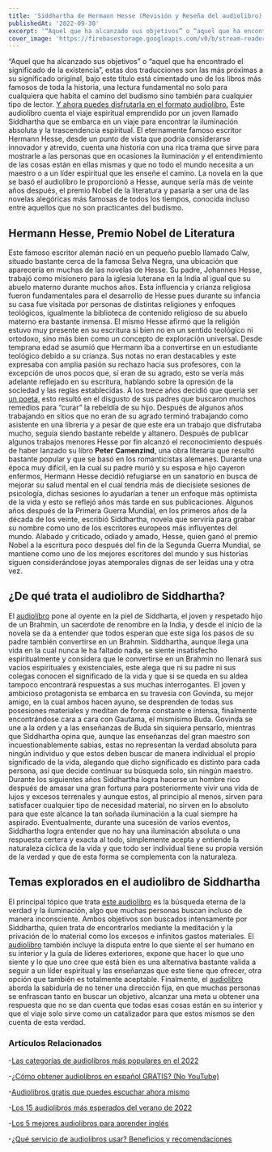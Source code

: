 ```yaml
---
title: 'Siddhartha de Hermann Hesse (Revisión y Reseña del audiolibro)'
publishedAt: '2022-09-30'
excerpt: '“Aquel que ha alcanzado sus objetivos” o “aquel que ha encontrado el significado de la existencia”, estas dos traducciones son las más próximas a su significado original, bajo este título está cimentado uno de los libros más famosos de toda la historia, una lectura fundamental...'
cover_image: 'https://firebasestorage.googleapis.com/v0/b/stream-readers-prod.appspot.com/o/covers%2Fsiddhartha-cuadrada.jpg?alt=media&token=8db46dd0-fae7-4855-bdc2-5cd5972972c4'
---
```


“Aquel que ha alcanzado sus objetivos” o “aquel que ha encontrado el significado de la existencia”, estas dos traducciones son las más próximas a su significado original, bajo este título está cimentado uno de los libros más famosos de toda la historia, una lectura fundamental no solo para cualquiera que habita el camino del budismo sino también para cualquier tipo de lector. [Y ahora puedes disfrutarla en el formato audiolibro.](https://www.streamreaders.com/books/siddhartha)
Este audiolibro cuenta el viaje espiritual emprendido por un joven llamado Siddhartha que se embarca en un viaje para encontrar la iluminación absoluta y la trascendencia espiritual. 
El eternamente famoso escritor Hermann Hesse, desde un punto de vista que podría considerarse innovador y atrevido, cuenta una historia con una rica trama que sirve para mostrarle a las personas que en ocasiones la iluminación y el entendimiento de las cosas están en ellas mismas y que no todo el mundo necesita a un maestro o a un líder espiritual que les enseñe el camino.
La novela en la que se basó el audiolibro le proporcionó a Hesse, aunque sería más de veinte años después, el premio Nobel de la literatura y pasaría a ser una de las novelas alegóricas más famosas de todos los tiempos, conocida incluso entre aquellos que no son practicantes del budismo. 

## Hermann Hesse, Premio Nobel de Literatura
Este famoso escritor alemán nació en un pequeño pueblo llamado Calw, situado bastante cerca de la famosa Selva Negra, una ubicación que aparecería en muchas de las novelas de Hesse. Su padre, Johannes Hesse, trabajó como misionero para la iglesia luterana en la India al igual que su abuelo materno durante muchos años.
Esta influencia y crianza religiosa fueron fundamentales para el desarrollo de Hesse pues durante su infancia su casa fue visitada por personas de distintas religiones y enfoques teológicos, igualmente la biblioteca de contenido religioso de su abuelo materno era bastante inmensa.
El mismo Hesse afirmó que la religión estuvo muy presente en su escritura si bien no en un sentido teológico ni ortodoxo, sino más bien como un concepto de exploración universal.
Desde temprana edad se asumió que Hermann iba a convertirse en un estudiante teológico debido a su crianza.
Sus notas no eran destacables y este expresaba con amplia pasión su rechazo hacia sus profesores, con la excepción de unos pocos que, sí eran de su agrado, esto se vería más adelante reflejado en su escritura, hablando sobre la opresión de la sociedad y las reglas establecidas.
A los trece años decidió que quería ser [un poeta](https://www.streamreaders.com/blog/el-cuervo), esto resultó en el disgusto de sus padres que buscaron muchos remedios para “curar” la rebeldía de su hijo.  Después de algunos años trabajando en sitios que no eran de su agrado terminó trabajando como asistente en una librería y a pesar de que este era un trabajo que disfrutaba mucho, seguía siendo bastante rebelde y altanero.
Después de publicar algunos trabajos menores Hesse por fin alcanzó el reconocimiento después de haber lanzado su libro **Peter Camenzind**, una obra literaria que resultó bastante popular y que se basó en los romanticistas alemanes.
Durante una época muy difícil, en la cual su padre murió y su esposa e hijo cayeron enfermos, Hermann Hesse decidió refugiarse en un sanatorio en busca de mejorar su salud mental en el cual tendría más de diecisiete sesiones de psicología, dichas sesiones lo ayudarían a tener un enfoque más optimista de la vida y esto se reflejó años más tarde en sus publicaciones.
Algunos años después de la Primera Guerra Mundial, en los primeros años de la década de los veinte, escribió Siddhartha, novela que serviría para grabar su nombre como uno de los escritores europeos más influyentes del mundo.
Alabado y criticado, odiado y amado, Hesse, quien ganó el premio Nobel a la escritura poco después del fin de la Segunda Guerra Mundial, se mantiene como uno de los mejores escritores del mundo y sus historias siguen considerándose joyas atemporales dignas de ser leídas una y otra vez. 

## ¿De qué trata el audiolibro de Siddhartha?
El [audiolibro](https://www.streamreaders.com/books/siddhartha) pone al oyente en la piel de Siddharta, el joven y respetado hijo de un Brahmin, un sacerdote de renombre en la India, y desde el inicio de la novela se da a entender que todos esperan que este siga los pasos de su padre también convertirse en un Brahmin.
Siddhartha, aunque llega una vida en la cual nunca le ha faltado nada, se siente insatisfecho espiritualmente y considera que le convertirse en un Brahmin no llenará sus vacíos espirituales y existenciales, este alega que ni su padre ni sus colegas conocen el significado de la vida y que si se queda en su aldea tampoco encontrará respuestas a sus muchas interrogantes.
El joven y ambicioso protagonista se embarca en su travesía con Govinda, su mejor amigo, en la cual ambos hacen ayuno, se desprenden de todas sus posesiones materiales y meditan de forma constante e intensa, finalmente encontrándose cara a cara con Gautama, el mismísimo Buda.
Govinda se une a la orden y a las enseñanzas de Buda sin siquiera pensarlo, mientras que Siddhartha opina que, aunque las enseñanzas del gran maestro son incuestionablemente sabias, estas no representan la verdad absoluta para ningún individuo y que estos deben buscar de manera individual el propio significado de la vida, alegando que dicho significado es distinto para cada persona, así que decide continuar su búsqueda solo, sin ningún maestro.
Durante los siguientes años Siddhartha logra hacerse un hombre rico después de amasar una gran fortuna para posteriormente vivir una vida de lujos y excesos terrenales y aunque estos, al principio al menos, sirven para satisfacer cualquier tipo de necesidad material, no sirven en lo absoluto para que este alcance la tan soñada iluminación a la cual siempre ha aspirado.
Eventualmente, durante una sucesión de varios eventos, Siddhartha logra entender que no hay una iluminación absoluta o una respuesta certera y exacta al todo, simplemente acepta y entiende la naturaleza cíclica de la vida y que todo ser individual tiene su propia versión de la verdad y que de esta forma se complementa con la naturaleza.

## Temas explorados en el audiolibro de Siddhartha
El principal tópico que trata [este audiolibro](https://www.streamreaders.com/books/siddhartha)  es la búsqueda eterna de la verdad y la iluminación, algo que muchas personas buscan incluso de manera inconsciente. Ambos objetivos son buscados intensamente por Siddhartha, quien trata de encontrarlos mediante la meditación y la privación de lo material como los excesos e infinitos gastos materiales.
El [audiolibro](https://www.streamreaders.com/blog/como-se-hace-un-audiolibro) también incluye la disputa entre lo que siente el ser humano en su interior y la guía de líderes exteriores, expone que hacer lo que uno siente y lo que uno cree que está bien es una alternativa bastante valida a seguir a un líder espiritual y las enseñanzas que este tiene que ofrecer, otra opción que también es totalmente aceptable.
Finalmente, el [audiolibro](https://www.streamreaders.com/books/siddhartha) aborda la sabiduría de no tener una dirección fija, en que muchas personas se enfrascan tanto en buscar un objetivo, alcanzar una meta u obtener una respuesta que no se dan cuenta que todas esas cosas están en su interior y que el viaje solo sirve como un catalizador para que estos mismos se den cuenta de esta verdad. 

### Artículos Relacionados

-[Las categorías de audiolibros más populares en el 2022](https://www.streamreaders.com/blog/categorias-de-audiolibros-mas-populares)

-[¿Cómo obtener audiolibros en español GRATIS? (No YouTube)](https://www.streamreaders.com/blog/como-obtener-audiolibros)

-[Audiolibros gratis que puedes escuchar ahora mismo](https://www.streamreaders.com/blog/audiolibros-gratis)

-[Los 15 audiolibros más esperados del verano de 2022](https://www.streamreaders.com/blog/los-15-audiolibros-mas-esperados)

-[Los 5 mejores audiolibros para aprender inglés](https://www.streamreaders.com/blog/los-5-mejores-audiolibros)

-[¿Qué servicio de audiolibros usar? Beneficios y recomendaciones](https://www.streamreaders.com/blog/que-servicio-de-audiolibros-usar)
